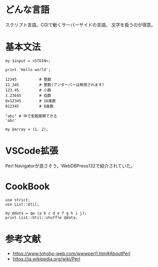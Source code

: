 # どんな言語
スクリプト言語。CGIで動くサーバーサイドの言語。
文字を扱うのが得意。

# 基本文法
```perl:title=標準入力
my $input = <STDIN>;
```

```perl:title=出力
print 'Hello world';
```

```perl:title=数値
12345          # 整数
12_345         # 整数(アンダーバーは無視されます)
123.45         # 小数
1.23E45        # 指数
0x12345        # 16進数
012345         # 8進数
```

```perl:title=文字列
"abc" # 中で変数展開できる
'abc'
```

```perl:title=配列
my @array = (1, 2);
```

# VSCode拡張
Perl Navigatorが良さそう。WebDBPress132で紹介されていた。

# CookBook
```perl:title=配列のシャッフル
use strict;
use List::Util;

my @data = qw (a b c d e f g h i j);
print List::Util::shuffle @data;
```

# 参考文献
- https://www.tohoho-web.com/wwwperl1.htm#AboutPerl
- https://ja.wikipedia.org/wiki/Perl
